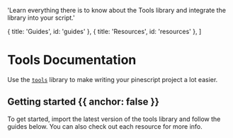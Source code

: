 
  'Learn everything there is to know about the Tools library and integrate the library into your script.'

  { title: 'Guides', id: 'guides' },
  { title: 'Resources', id: 'resources' },
]

<HeroPattern />

# Tools Documentation

Use the [`tools`](https://www.tradingview.com/script/KuDBLIOE-tools) library to make writing your pinescript project a lot easier. 

## Getting started {{ anchor: false }}

To get started, import the latest version of the tools library and follow the guides below. You can also check out each resource for more info.

<Guides />

<Resources />
